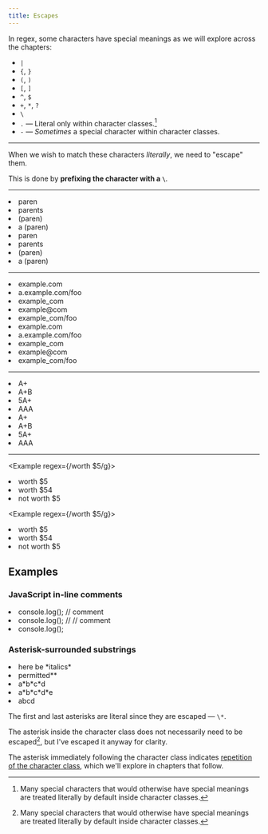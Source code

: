 ```yaml
---
title: Escapes
---
```


In regex, some characters have special meanings as we will explore across the chapters:

-   `|`
-   `{`, `}`
-   `(`, `)`
-   `[`, `]`
-   `^`, `$`
-   `+`, `*`, `?`
-   `\`
-   `.` — Literal only within character classes.[^1]
-   `-` — _Sometimes_ a special character within character classes.

[^1]: Many special characters that would otherwise have special meanings are treated literally by default inside character classes.

---

When we wish to match these characters _literally_, we need to "escape" them.

This is done by **prefixing the character with a `\`**.

---

<Example regex={/\(paren\)/g}>
    <li>paren</li>
    <li>parents</li>
    <li>(paren)</li>
    <li>a (paren)</li>
</Example>

<Example regex={/(paren)/g}>
    <li>paren</li>
    <li>parents</li>
    <li>(paren)</li>
    <li>a (paren)</li>
</Example>

---

<Example regex={/example\.com/g}>
    <li>example.com</li>
    <li>a.example.com/foo</li>
    <li>example_com</li>
    <li>example@com</li>
    <li>example_com/foo</li>
</Example>

<Example regex={/example.com/g}>
    <li>example.com</li>
    <li>a.example.com/foo</li>
    <li>example_com</li>
    <li>example@com</li>
    <li>example_com/foo</li>
</Example>

---

<Example regex={/A\+/g}>
    <li>A+</li>
    <li>A+B</li>
    <li>5A+</li>
    <li>AAA</li>
</Example>

<Example regex={/A+/g}>
    <li>A+</li>
    <li>A+B</li>
    <li>5A+</li>
    <li>AAA</li>
</Example>

---

<Example regex={/worth \$5/g}>
    <li>worth $5</li>
    <li>worth $54</li>
    <li>not worth $5</li>
</Example>

<Example regex={/worth $5/g}>
    <li>worth $5</li>
    <li>worth $54</li>
    <li>not worth $5</li>
</Example>

## Examples

### JavaScript in-line comments

<Example regex={/\/\/.*/g}>
    <li>console.log(); // comment</li>
    <li>console.log(); // // comment</li>
    <li>console.log();</li>
</Example>

### Asterisk-surrounded substrings

<Example regex={/\*[^\*]*\*/g}>
    <li>here be *italics*</li>
    <li>permitted**</li>
    <li>a*b*c*d</li>
    <li>a*b*c*d*e</li>
    <li>a️bcd</li>
</Example>

The first and last asterisks are literal since they are escaped — `\*`.

The asterisk inside the character class does not necessarily need to be escaped[^1], but I've escaped it anyway for clarity.

The asterisk immediately following the character class indicates [repetition of the character class](/chapters/repetition#zero-or-more), which we'll explore in chapters that follow.
